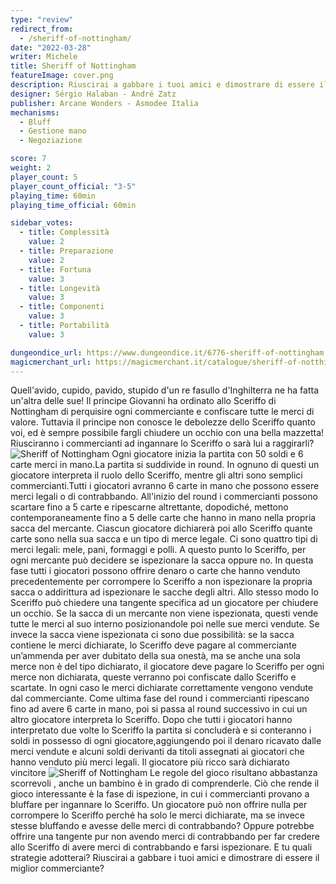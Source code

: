 ```yaml
---
type: "review"
redirect_from:
  - /sheriff-of-nottingham/
date: "2022-03-28"
writer: Michele
title: Sheriff of Nottingham
featureImage: cover.png
description: Riuscirai a gabbare i tuoi amici e dimostrare di essere il miglior commerciante?
designer: Sérgio Halaban - André Zatz
publisher: Arcane Wonders - Asmodee Italia
mechanisms:
  - Bluff
  - Gestione mano
  - Negoziazione

score: 7
weight: 2
player_count: 5
player_count_official: "3-5"
playing_time: 60min
playing_time_official: 60min

sidebar_votes:
  - title: Complessità
    value: 2
  - title: Preparazione
    value: 2
  - title: Fortuna
    value: 3
  - title: Longevità
    value: 3
  - title: Componenti
    value: 3
  - title: Portabilità
    value: 3

dungeondice_url: https://www.dungeondice.it/6776-sheriff-of-nottingham.html
magicmerchant_url: https://magicmerchant.it/catalogue/sheriff-of-notthingham-gioco-da-tavolo-italiano-2966/
---
```


<Setting>
  Quell'avido, cupido, pavido, stupido d'un re fasullo d'Inghilterra ne ha fatta
  un'altra delle sue! Il principe Giovanni ha ordinato allo Sceriffo di
  Nottingham di perquisire ogni commerciante e confiscare tutte le merci di
  valore. Tuttavia il principe non conosce le debolezze dello Sceriffo quanto
  voi, ed è sempre possibile fargli chiudere un occhio con una bella mazzetta!
  Riusciranno i commercianti ad ingannare lo Sceriffo o sarà lui a raggirarli?
</Setting>

<img src="./game1.jpg" alt="Sheriff of Nottingham" />

<Rules>
  Ogni giocatore inizia la partita con 50 soldi e 6 carte merci in mano.La
  partita si suddivide in round. In ognuno di questi un giocatore interpreta il
  ruolo dello Sceriffo, mentre gli altri sono semplici commercianti.Tutti i
  giocatori avranno 6 carte in mano che possono essere merci legali o di
  contrabbando. All'inizio del round i commercianti possono scartare fino a 5
  carte e ripescarne altrettante, dopodiché, mettono contemporaneamente fino a 5
  delle carte che hanno in mano nella propria sacca del mercante. Ciascun
  giocatore dichiarerà poi allo Sceriffo quante carte sono nella sua sacca e un
  tipo di merce legale. Ci sono quattro tipi di merci legali: mele, pani,
  formaggi e polli. A questo punto lo Sceriffo, per ogni mercante può decidere
  se ispezionare la sacca oppure no. In questa fase tutti i giocatori possono
  offrire denaro o carte che hanno venduto precedentemente per corrompere lo
  Sceriffo a non ispezionare la propria sacca o addirittura ad ispezionare le
  sacche degli altri. Allo stesso modo lo Sceriffo può chiedere una tangente
  specifica ad un giocatore per chiudere un occhio. Se la sacca di un mercante
  non viene ispezionata, questi vende tutte le merci al suo interno
  posizionandole poi nelle sue merci vendute. Se invece la sacca viene
  ispezionata ci sono due possibilità: se la sacca contiene le merci dichiarate,
  lo Sceriffo deve pagare al commerciante un’ammenda per aver dubitato della sua
  onestà, ma se anche una sola merce non è del tipo dichiarato, il giocatore
  deve pagare lo Sceriffo per ogni merce non dichiarata, queste verranno poi
  confiscate dallo Sceriffo e scartate. In ogni caso le merci dichiarate
  correttamente vengono vendute dal commerciante. Come ultima fase del round i
  commercianti ripescano fino ad avere 6 carte in mano, poi si passa al round
  successivo in cui un altro giocatore interpreta lo Sceriffo. Dopo che tutti i
  giocatori hanno interpretato due volte lo Sceriffo la partita si concluderà e
  si conteranno i soldi in possesso di ogni giocatore,aggiungendo poi il denaro
  ricavato dalle merci vendute e alcuni soldi derivanti da titoli assegnati ai
  giocatori che hanno venduto più merci legali. Il giocatore più ricco sarà
  dichiarato vincitore
</Rules>

<img src="./game2.jpg" alt="Sheriff of Nottingham" />

<Feedback>
  Le regole del gioco risultano abbastanza scorrevoli , anche un bambino è in
  grado di comprenderle. Ciò che rende il gioco interessante è la fase di
  ispezione, in cui i commercianti provano a bluffare per ingannare lo Sceriffo.
  Un giocatore può non offrire nulla per corrompere lo Sceriffo perché ha solo
  le merci dichiarate, ma se invece stesse bluffando e avesse delle merci di
  contrabbando? Oppure potrebbe offrire una tangente pur non avendo merci di
  contrabbando per far credere allo Sceriffo di avere merci di contrabbando e
  farsi ispezionare. E tu quali strategie adotterai? Riuscirai a gabbare i tuoi
  amici e dimostrare di essere il miglior commerciante?
</Feedback>

<Instagram id="CbpSZYdjYF2" />
